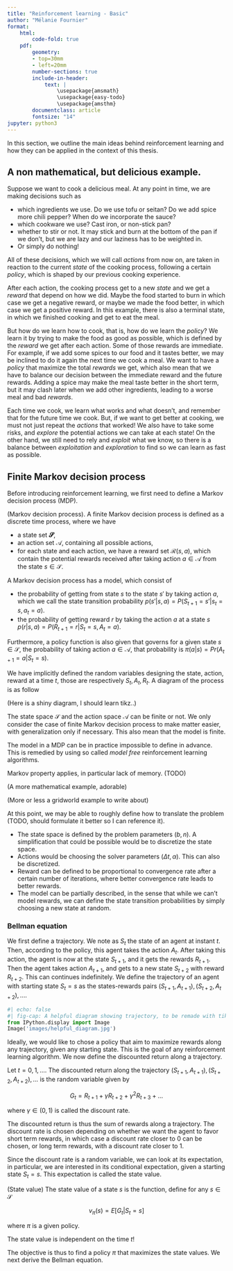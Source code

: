 ```yaml
---
title: "Reinforcement learning - Basic"
author: "Mélanie Fournier"
format: 
    html:
        code-fold: true
    pdf:
        geometry: 
        - top=30mm
        - left=20mm
        number-sections: true
        include-in-header: 
            text: |
                \usepackage{amsmath}
                \usepackage{easy-todo}
                \usepackage{amsthm}
        documentclass: article
        fontsize: "14"
jupyter: python3
---
```



In this section, we outline the main ideas behind reinforcement learning and how they can be applied in the context of this thesis. 


## A non mathematical, but delicious example.

Suppose we want to cook a delicious meal. At any point in time, we are making decisions such as

- which ingredients we use. Do we use tofu or seitan? Do we add spice more chili pepper? When do we incorporate the sauce?
- which cookware we use? Cast iron, or non-stick pan?
- whether to stir or not. It may stick and burn at the bottom of the pan if we don't, but we are lazy and our laziness has to be weighted in.
- Or simply do nothing!

All of these decisions, which we will call *actions* from now on, are taken in reaction to the current *state* of the cooking process, following a certain *policy*, which is shaped by our previous cooking experience. 

After each action, the cooking process get to a new *state* and we get a *reward* that depend on how we did. Maybe the food started to burn in which case we get a negative reward, or maybe we made the food better, in which case we get a positive reward. In this example, there is also a terminal state, in which we finished cooking and get to eat the meal. 

But how do we learn how to cook, that is, how do we learn the *policy*? We learn it by trying to make the food as good as possible, which is defined by the *reward* we get after each action. Some of those rewards are immediate. For example, if we add some spices to our food and it tastes better, we may be inclined to do it again the next time we cook a meal.  We want to have a *policy* that maximize the total *rewards* we get, which also mean that we have to balance our decision between the immediate reward and the future rewards. Adding a spice may make the meal taste better in the short term, but it may clash later when we add other ingredients, leading to a worse meal and bad *rewards*.

Each time we cook, we learn what works and what doesn't, and remember that for the future time we cook. But, if we want to get better at cooking, we must not just repeat the *actions* that worked! We also have to take some risks, and *explore* the potential actions we can take at each state! On the other hand, we still need to rely and *exploit* what we know, so there is a balance between *exploitation* and *exploration* to find so we can learn as fast as possible.

## Finite Markov decision process

Before introducing reinforcement learning, we first need to define a Markov decision process (MDP).





:::{#def-Markov_decision_process}
(Markov decision process). 
A finite Markov decision process is defined as a discrete time process, where we have

- a state set $\mathbfcal{S}$,
- an action set $\mathcal{A}$, containing all possible actions,
- for each state and each action, we have a reward set $\mathcal{R}(s,a)$, which contain the potential rewards received after taking action $a\in\mathcal{A}$ from the state $s\in\mathcal{S}$.

A Markov decision process has a model, which consist of 

- the probability of getting from state $s$ to the state $s'$ by taking action $a$, which we call the state transition probability $p(s'|s,a) = P(S_{t+1} = s' | s_t = s, a_t = a)$.
- the probability of getting reward $r$ by taking the action $a$ at a state $s$ $p(r|s,a) = P(R_{t+1} = r | S_t = s, A_t = a)$. 

Furthermore, a policy function is also given that governs for a given state $s\in\mathcal{S}$, the probability of taking action $a\in\mathcal{A}$, that probability is $\pi(a|s) = Pr(A_{t+1} = a|S_t = s)$.

:::


:::{.remark}

We have implicitly defined the random variables designing the state, action, reward at a time $t$, those are respectively $S_t,A_t,R_t$. A diagram of the process is as follow

:::



(Here is a shiny diagram, I should learn tikz..)


:::{.remark}

The state space $\mathcal{S}$ and the action space $\mathcal{A}$ can be finite or not. We only consider the case of finite Markov decision process to make matter easier, with generalization only if necessary. This also mean that the model is finite. 

The model in a MDP can be in practice impossible to define in advance. This is remedied by using so called *model free* reinforcement learning algorithms.

:::

:::{.remark}
Markov property applies, in particular lack of memory. (TODO) 
:::

:::{#exm-fmdpex}
(A more mathematical example, adorable)

(More or less a gridworld example to write about)

:::

At this point, we may be able to roughly define how to translate the problem (TODO, should formulate it better so I can reference it). 

- The state space is defined by the problem parameters $(b,n)$. A simplification that could be possible would be to discretize the state space. 
- Actions would be choosing the solver parameters $(\Delta t, \alpha)$. This can also be discretized. 
- Reward can be defined to be proportional to convergence rate after a certain number of iterations, where better convergence rate leads to better rewards.
- The model can be partially described, in the sense that while we can't model rewards, we can define the state transition probabilities by simply choosing a new state at random.


### Bellman equation

We first define a trajectory. We note as $S_t$ the state of an agent at instant $t$. Then, according to the policy, this agent takes the action $A_t$. After taking this action, the agent is now at the state $S_{t+1}$, and it gets the rewards $R_{t+1}$. Then the agent takes action $A_{t+1}$, and gets to a new state $S_{t+2}$ with reward $R_{t+2}$. This can continues indefinitely. We define the trajectory of an agent with starting state $S_t = s$ as the states-rewards pairs ${(S_{t+1},A_{t+1}),(S_{t+2},A_{t+2} ),\dots}$.


```python
#| echo: false
#| fig-cap: A helpful diagram showing trajectory, to be remade with tikz.
from IPython.display import Image
Image('images/helpful_diagram.jpg')
```


Ideally, we would like to chose a policy that aim to maximize rewards along any trajectory, given any starting state. This is the goal of any reinforcement learning algorithm. 
We now define the discounted return along a trajectory. 


:::{#def-discount}
Let $t = 0, 1, \dots$. The discounted return along the trajectory ${(S_{t+1},A_{t+1}),(S_{t+2},A_{t+2} ),\dots}$ is the random variable given by

$$
G_t = R_{t+1} + \gamma R_{t+2} + \gamma^2 R_{t+3} + \dots
$$

where $\gamma \in (0,1)$ is called the discount rate. 
:::

The discounted return is thus the sum of rewards along a trajectory. The discount rate is chosen depending on whether we want the agent to favor short term rewards, in which case a discount rate closer to $0$ can be chosen, or long term rewards, with a discount rate closer to $1$.

Since the discount rate is a random variable, we can look at its expectation, in particular, we are interested in its conditional expectation, given a starting state $S_t = s$. This expectation is called the state value.


:::{#def-state_value}
(State value) The state value of a state $s$ is the function, define for any $s\in\mathcal{S}$

$$
v_\pi(s) = E[G_t|S_t = s]
$$

where $\pi$ is a given policy. 


:::

:::{.remark}
The state value is independent on the time $t$! 
:::

The objective is thus to find a policy $\pi$ that maximizes the state values. We next derive the Bellman equation. 